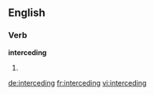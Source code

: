 ==English==

===Verb===
'''interceding'''

# {{present participle of|intercede}}

[[de:interceding]]
[[fr:interceding]]
[[vi:interceding]]